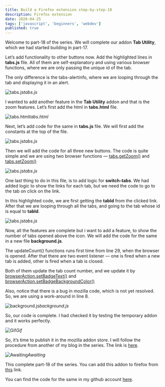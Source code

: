 ```yaml
---
title: Build a Firefox extension step-by-step-18
description: Firefox extension
date: 2020-04-25
tags: ['javascript', 'beginners', 'webdev']
published: true
---
```


Welcome to part-18 of the series. We will complete our addon **Tab Utility**, which we had started building in part-17.

Let’s add functionality to other buttons now. Add the highlighted lines in **tabs.js** file. All of them are self-explanatory and using various browser functions, where we are only passing the unique id of the tab.

The only difference is the tabs-alertinfo, where we are looping through the tab and displaying it in an alert.

![tabs.js](https://ik.imagekit.io/thewebdev/FirefoxAddons/18/1_RORmmRHAF.png)*tabs.js*

I wanted to add another feature in the **Tab Utility** addon and that is the zoom features. Let’s first add the html in **tabs.html** file.

![tabs.html](https://ik.imagekit.io/thewebdev/FirefoxAddons/18/2_EEGQdmwyDV.png)*tabs.html*

Next, let’s add code for the same in **tabs.js** file. We will first add the constants at the top of the file.

![tabs.js](https://ik.imagekit.io/thewebdev/FirefoxAddons/18/3.1_3I4rIagPa.png)*tabs.js*

Then we will add the code for all three new buttons. The code is quite simple and we are using two browser functions — [tabs.getZoom()](https://developer.mozilla.org/en-US/docs/Mozilla/Add-ons/WebExtensions/API/tabs/getZoom) and [tabs.setZoom()](https://developer.mozilla.org/en-US/docs/Mozilla/Add-ons/WebExtensions/API/tabs/setZoom)

![tabs.js](https://ik.imagekit.io/thewebdev/FirefoxAddons/18/3.2_CGVeXKGpI.png)*tabs.js*

One last thing to do in this file, is to add logic for **switch-tabs**. We had added logic to show the links for each tab, but we need the code to go to the tab on click on the link.

In this highlighted code, we are first getting the **tabId** from the clicked link. After that we are looping through all the tabs, and going to the tab whose id is equal to **tabId**.

![tabs.js](https://ik.imagekit.io/thewebdev/FirefoxAddons/18/4_68yL13Ut1.png)*tabs.js*

Now, all the features are complete but i want to add a feature, to show the number of tabs opened above the icon. We will add the code for the same in a new file **background.js**.

The updateCount() functions runs first time from line 29, when the browser is opened. After that there are two event listener — one is fired when a new tab is added, other is fired when a tab is closed.

Both of them update the tab count number, and we update it by [browserAction.setBadgeText()](https://developer.mozilla.org/en-US/docs/Mozilla/Add-ons/WebExtensions/API/browserAction/setBadgeText) and [browserAction.setBadgeBackgroundColor()](https://developer.mozilla.org/en-US/docs/Mozilla/Add-ons/WebExtensions/API/browserAction/setBadgeTextColor)

Also, notice that there is a bug in mozilla code, which is not yet resolved. So, we are using a work-around in line 8.

![background.js](https://ik.imagekit.io/thewebdev/FirefoxAddons/18/5_s243PTMKYG.png)*background.js*

So, our code is complete. I had checked it by testing the temporary addon and it works perfectly.

![Gif](https://ik.imagekit.io/thewebdev/FirefoxAddons/18/6_qtiSqROKf.gif)*Gif*

So, it’s time to publish it in the mozilla addon store. I will follow the procedure from another of my blog in the series. The link is [here](https://dev.to/nabendu82/creating-firefox-browser-extensions-2-3gpn).

![Awaiting](https://ik.imagekit.io/thewebdev/FirefoxAddons/18/7_Jq8nLoKbr1.png)*Awaiting*

This complete part-18 of the series. You can add this addon to firefox from [this](https://addons.mozilla.org/en-US/firefox/addon/tab-utility/) link.

You can find the code for the same in my github account [here](https://github.com/nabendu82/Addons).
